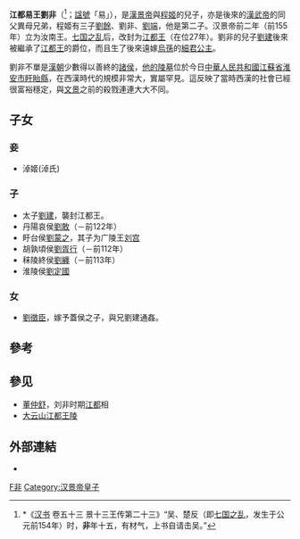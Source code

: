 {{for|中共云南省委常委|刘非 (1969年)}}
'''江都易王劉非'''（{{bd|前168年||前127年||catIdx=Liu,刘}}<ref>*《[[汉书|汉书]] 卷五十三 景十三王传第二十三》“吴、楚反（即[[七国之乱|七国之乱]]，发生于公元前154年）时，'''非'''年十五，有材气，上书自请击吴。”</ref>；[[諡號|諡號]]「易」），是[[汉景帝|漢景帝]]與[[程姬|程姬]]的兒子，亦是後來的[[汉武帝|漢武帝]]的同父異母兄弟，程姬有三子[[劉餘|劉餘]]、劉非、[[劉端_(西漢)|劉端]]，他是第二子。汉景帝前二年（前155年）立为汝南王。[[七国之乱|七国之乱]]后，改封为[[江都王|江都王]]（在位27年）。劉非的兒子[[刘建_(江都王)|劉建]]後來被繼承了[[江都王|江都王]]的爵位，而且生了後來遠嫁[[烏孫|烏孫]]的[[劉細君|細君公主]]。

劉非不單是[[漢朝|漢朝]]少數得以善終的[[諸侯|諸侯]]，[[大云山江都王陵|他的陵墓]]位於今日[[中华人民共和国|中華人民共和國]][[江蘇省|江蘇省]][[淮安市|淮安市]][[盱眙縣|盱眙縣]]，在西漢時代的規模非常大，實屬罕見。這反映了當時西漢的社會已經很富裕穩定，與[[文景之治|文景]]之前的殺戮連連大大不同。

== 子女 ==
===妾===
*淖姬(淖氏)
===子===
*太子[[刘建_(江都王)|劉建]]，襲封江都王。
*丹陽哀侯[[劉敢|劉敢]]（－前122年）
*盱台侯[[劉蒙之|劉蒙之]]，其子为广陵王[[刘宫|刘宫]]
*胡孰頃侯[[劉胥行|劉胥行]]（－前112年）
*秣陵終侯[[刘缠_(秣陵侯)|劉纏]]（－前113年）
*淮陵侯[[刘定国_(淮陵侯)|劉定國]]

===女===
*[[劉徵臣|劉徵臣]]，嫁予蓋侯之子，與兄劉建通姦。

== 參考 ==
{{reflist}}

==參见==
*[[董仲舒|董仲舒]]，刘非时期[[江都|江都]]相
*[[大云山江都王陵|大云山江都王陵]]

==外部連結==
*{{youtube|-D6A5K2J5KM|大雲山西漢王陵}}{{西汉诸侯王}}

{{漢朝人物小作品}}

[[Category:汉朝诸侯王|F非]]
[[Category:汉景帝皇子|Category:汉景帝皇子]]